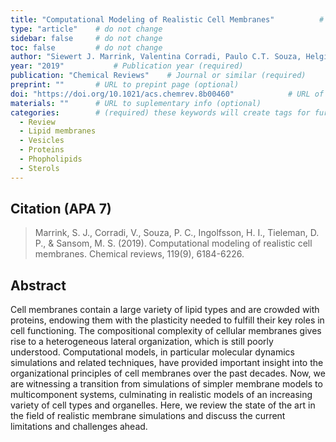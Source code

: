 ```yaml
---
title: "Computational Modeling of Realistic Cell Membranes"          # Paper title (required)
type: "article"    # do not change
sidebar: false     # do not change
toc: false         # do not change
author: "Siewert J. Marrink, Valentina Corradi, Paulo C.T. Souza, Helgi I. Ingólfsson, D. Peter Tieleman, and Mark S.P. Sansom"         # Paper authors (required)
year: "2019"           # Publication year (required)
publication: "Chemical Reviews"    # Journal or similar (required)
preprint: ""       # URL to prepint page (optional)  
doi: "https://doi.org/10.1021/acs.chemrev.8b00460"            # URL of DOI (required)  
materials: ""      # URL to suplementary info (optional)
categories:        # (required) these keywords will create tags for further filtering. 
  - Review
  - Lipid membranes
  - Vesicles
  - Proteins
  - Phopholipids
  - Sterols
---
```


<!-- 
The info below is just an example. 

Both fields are required and they have to be replaced with the respective info for each paper. 

Please notice the `> ` symbol before the citation, it gives it additional styling.  
-->

## Citation (APA 7)      

> Marrink, S. J., Corradi, V., Souza, P. C., Ingolfsson, H. I., Tieleman, D. P., & Sansom, M. S. (2019). Computational modeling of realistic cell membranes. Chemical reviews, 119(9), 6184-6226.

## Abstract

Cell membranes contain a large variety of lipid types and are crowded with proteins, endowing them with the plasticity needed to fulfill their key roles in cell functioning. The compositional complexity of cellular membranes gives rise to a heterogeneous lateral organization, which is still poorly understood. Computational models, in particular molecular dynamics simulations and related techniques, have provided important insight into the organizational principles of cell membranes over the past decades. Now, we are witnessing a transition from simulations of simpler membrane models to multicomponent systems, culminating in realistic models of an increasing variety of cell types and organelles. Here, we review the state of the art in the field of realistic membrane simulations and discuss the current limitations and challenges ahead.